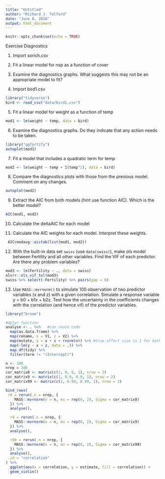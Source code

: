 ```yaml
---
title: "Untitled"
author: "Richard J. Telford"
date: "June 8, 2018"
output: html_document
---
```


```r
knitr::opts_chunk$set(echo = TRUE)
```

Exercise Diagnostics

1. Import sorich.csv

2. Fit a linear model for nsp as a function of cover

3. Examine the diagnostics graphs. What suggests this may not be an appropriate model to fit?

4. Import bird1.csv

```r
library("tidyverse")
bird <- read_csv("data/bird1.csv")
```


5. Fit a linear model for weight as a function of temp

```r
mod1 <- lm(weight ~ temp, data = bird)
```


6. Examine the diagnostics graphs. Do they indicate that any action needs to be taken.

```r
library("ggfortify")
autoplot(mod1)
```


7. Fit a model that includes a quadratic term for temp 

```r
mod2 <- lm(weight ~ temp + I(temp^2), data = bird)
```


8. Compare the diagnostics plots with those from the previous model. Comment on any changes.

```r
autoplot(mod2)
```


9. Extract the AIC from both  models (hint use function AIC). Which is the better model?

```r
AIC(mod1, mod2)
```


10. Calculate the deltaAIC for each model

11. Calculate the AIC weights for each model. Interpret these weights.

```r
 AICcmodavg::aictab(list(mod1, mod2))
```



12. With the built-in data set `swiss` (use `data(swiss)`), make ols model between Fertility and all other variables. Find the VIF of each predictor. Are there any problem variables?
```r
mod3 <- lm(Fertility ~ ., data = swiss)
olsrr::ols_vif_tol(mod3)
swiss %>% select(-Fertility) %>% pairs(gap = 0)
```

13. Use `MASS::mvrnorm()` to simulate 100 observation of two predictor variables (x and z) with a given correlation. Simulate a response variable y = b0 + b1x + b2z. Test how the uncertainty in the coefficients changes with the correlation (and hence vif) of the predictor variables.



```r
library("broom")

#dplyr function
analyse <- . %>%   #can reuse code
  map(as.data.frame) %>% 
  map(rename, x = V1, z = V2) %>% 
  map(mutate, y = x + z + rnorm(n)) %>% #true effect size is 1 for both predictors
  map(~lm(y ~ x + z, data = .)) %>% 
  map_df(tidy) %>% 
  filter(term != "(Intercept)")

n <- 100
nrep = 100
cor_matrix0 <- matrix(c(1, 0, 0, 1), nrow = 2)
cor_matrix9 <- matrix(c(1, 0.9, 0.9, 1), nrow = 2)
cor_matrix99 <- matrix(c(1, 0.99, 0.99, 1), nrow = 2)

bind_rows(
 r0 = rerun(.n = nrep, {
    MASS::mvrnorm(n = n, mu = rep(0, 2), Sigma = cor_matrix0)
  }) %>%
  analyse(),

  r9 = rerun(.n = nrep, {
    MASS::mvrnorm(n = n, mu = rep(0, 2), Sigma = cor_matrix9)
  }) %>%
  analyse(),

  r99 = rerun(.n = nrep, {
    MASS::mvrnorm(n = n, mu = rep(0, 2), Sigma = cor_matrix99)
  }) %>%
  analyse(), 
 .id = "correlation"
) %>% 
  ggplot(aes(x = correlation, y = estimate, fill = correlation)) + 
  geom_violin()


```


